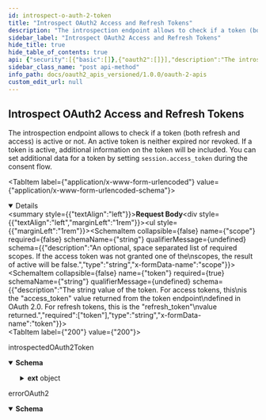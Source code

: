 ```yaml
---
id: introspect-o-auth-2-token
title: "Introspect OAuth2 Access and Refresh Tokens"
description: "The introspection endpoint allows to check if a token (both refresh and access) is active or not. An active token"
sidebar_label: "Introspect OAuth2 Access and Refresh Tokens"
hide_title: true
hide_table_of_contents: true
api: {"security":[{"basic":[]},{"oauth2":[]}],"description":"The introspection endpoint allows to check if a token (both refresh and access) is active or not. An active token\nis neither expired nor revoked. If a token is active, additional information on the token will be included. You can\nset additional data for a token by setting `session.access_token` during the consent flow.","operationId":"introspectOAuth2Token","requestBody":{"content":{"application/x-www-form-urlencoded":{"schema":{"properties":{"scope":{"description":"An optional, space separated list of required scopes. If the access token was not granted one of the\nscopes, the result of active will be false.","type":"string","x-formData-name":"scope"},"token":{"description":"The string value of the token. For access tokens, this\nis the \"access_token\" value returned from the token endpoint\ndefined in OAuth 2.0. For refresh tokens, this is the \"refresh_token\"\nvalue returned.","required":["token"],"type":"string","x-formData-name":"token"}},"required":["token"],"type":"object"}}}},"responses":{"200":{"content":{"application/json":{"schema":{"description":"Introspection contains an access token's session data as specified by\n[IETF RFC 7662](https://tools.ietf.org/html/rfc7662)","example":{"active":true,"scope":"openid offline collection bookmark reading_session preference user","client_id":"quran-demo","sub":"a4f5a01a-a641-4b23-ba05-d002b704bfaa","exp":1675239767,"iat":1675236166,"nbf":1675236166,"aud":[],"iss":"https://oauth2.quran.foundation/","token_type":"Bearer","token_use":"access_token"},"properties":{"active":{"description":"Active is a boolean indicator of whether or not the presented token\nis currently active.  The specifics of a token's \"active\" state\nwill vary depending on the implementation of the authorization\nserver and the information it keeps about its tokens, but a \"true\"\nvalue return for the \"active\" property will generally indicate\nthat a given token has been issued by this authorization server,\nhas not been revoked by the resource owner, and is within its\ngiven time window of validity (e.g., after its issuance time and\nbefore its expiration time).","type":"boolean"},"aud":{"description":"Audience contains a list of the token's intended audiences.","items":{"type":"string"},"type":"array"},"client_id":{"description":"ID is aclient identifier for the OAuth 2.0 client that\nrequested this token.","type":"string"},"exp":{"description":"Expires at is an integer timestamp, measured in the number of seconds\nsince January 1 1970 UTC, indicating when this token will expire.","format":"int64","type":"integer"},"ext":{"additionalProperties":{},"description":"Extra is arbitrary data set by the session.","type":"object"},"iat":{"description":"Issued at is an integer timestamp, measured in the number of seconds\nsince January 1 1970 UTC, indicating when this token was\noriginally issued.","format":"int64","type":"integer"},"iss":{"description":"IssuerURL is a string representing the issuer of this token","type":"string"},"nbf":{"description":"NotBefore is an integer timestamp, measured in the number of seconds\nsince January 1 1970 UTC, indicating when this token is not to be\nused before.","format":"int64","type":"integer"},"obfuscated_subject":{"description":"ObfuscatedSubject is set when the subject identifier algorithm was set to \"pairwise\" during authorization.\nIt is the `sub` value of the ID Token that was issued.","type":"string"},"scope":{"description":"Scope is a JSON string containing a space-separated list of\nscopes associated with this token.","type":"string"},"sub":{"description":"Subject of the token, as defined in JWT [RFC7519].\nUsually a machine-readable identifier of the resource owner who\nauthorized this token.","type":"string"},"token_type":{"description":"TokenType is the introspected token's type, typically `Bearer`.","type":"string"},"token_use":{"description":"TokenUse is the introspected token's use, for example `access_token` or `refresh_token`.","type":"string"},"username":{"description":"Username is a human-readable identifier for the resource owner who\nauthorized this token.","type":"string"}},"required":["active"],"type":"object","title":"introspectedOAuth2Token"}}},"description":"introspectedOAuth2Token"},"400":{"content":{"application/json":{"schema":{"description":"Error","properties":{"error":{"description":"Error","type":"string","example":"invalid_client"},"error_debug":{"description":"Error Debug Information\n\nOnly available in dev mode.","type":"string"},"error_description":{"description":"Error Description","type":"string","example":"Client+authentication+failed+%28e.g.%2C+unknown+client%2C+no+client+authentication+included%2C+or+unsupported+authentication+method%29.+The+requested+OAuth+2.0+Client+does+not+exist."},"error_hint":{"description":"Error Hint\n\nHelps the user identify the error cause.","example":"The redirect URL is not allowed.","type":"string"},"status_code":{"description":"HTTP Status Code","example":401,"format":"int64","type":"integer"}},"type":"object","title":"errorOAuth2"}}},"description":"errorOAuth2"}},"tags":["OAuth2"],"method":"post","path":"/oauth2/introspect","servers":[{"url":"https://oauth2.quran.foundation","description":"Production Server"},{"url":"staging-oauth2.quran.foundation","description":"Staging Server"}],"info":{"title":"OAuth2 APIs","version":"1.0.0","description":"Quran.Foundation OAuth2 APIs are a set of APIs that allow you to integrate your app with Quran.Foundation's OAuth2 capabilities. This includes endpoints for OpenID Connect Userinfo, OAuth2 Token Exchange, and OAuth2 Authorize. The APIs are designed to be simple and easy to use, with a focus on security and privacy. Integrating with Quran.Foundation's OAuth2 APIs is required to access Quran.Foundation's APIs."},"postman":{"name":"Introspect OAuth2 Access and Refresh Tokens","description":{"content":"The introspection endpoint allows to check if a token (both refresh and access) is active or not. An active token\nis neither expired nor revoked. If a token is active, additional information on the token will be included. You can\nset additional data for a token by setting `session.access_token` during the consent flow.","type":"text/plain"},"url":{"path":["oauth2","introspect"],"host":["{{baseUrl}}"],"query":[],"variable":[]},"header":[{"key":"Content-Type","value":"application/x-www-form-urlencoded"},{"key":"Accept","value":"application/json"}],"method":"POST","body":{"mode":"urlencoded","urlencoded":[]}}}
sidebar_class_name: "post api-method"
info_path: docs/oauth2_apis_versioned/1.0.0/oauth-2-apis
custom_edit_url: null
---
```



## Introspect OAuth2 Access and Refresh Tokens



The introspection endpoint allows to check if a token (both refresh and access) is active or not. An active token
is neither expired nor revoked. If a token is active, additional information on the token will be included. You can
set additional data for a token by setting `session.access_token` during the consent flow.

<MimeTabs><TabItem label={"application/x-www-form-urlencoded"} value={"application/x-www-form-urlencoded-schema"}><details style={{}} data-collapsed={false} open={true}><summary style={{"textAlign":"left"}}><strong>Request Body</strong></summary><div style={{"textAlign":"left","marginLeft":"1rem"}}></div><ul style={{"marginLeft":"1rem"}}><SchemaItem collapsible={false} name={"scope"} required={false} schemaName={"string"} qualifierMessage={undefined} schema={{"description":"An optional, space separated list of required scopes. If the access token was not granted one of the\nscopes, the result of active will be false.","type":"string","x-formData-name":"scope"}}></SchemaItem><SchemaItem collapsible={false} name={"token"} required={true} schemaName={"string"} qualifierMessage={undefined} schema={{"description":"The string value of the token. For access tokens, this\nis the \"access_token\" value returned from the token endpoint\ndefined in OAuth 2.0. For refresh tokens, this is the \"refresh_token\"\nvalue returned.","required":["token"],"type":"string","x-formData-name":"token"}}></SchemaItem></ul></details></TabItem></MimeTabs><div><ApiTabs><TabItem label={"200"} value={"200"}><div>

introspectedOAuth2Token

</div><div><MimeTabs schemaType={"response"}><TabItem label={"application/json"} value={"application/json"}><SchemaTabs><TabItem label={"Schema"} value={"Schema"}><details style={{}} data-collapsed={false} open={true}><summary style={{"textAlign":"left"}}><strong>Schema</strong></summary><div style={{"textAlign":"left","marginLeft":"1rem"}}></div><ul style={{"marginLeft":"1rem"}}><SchemaItem collapsible={false} name={"active"} required={true} schemaName={"boolean"} qualifierMessage={undefined} schema={{"description":"Active is a boolean indicator of whether or not the presented token\nis currently active.  The specifics of a token's \"active\" state\nwill vary depending on the implementation of the authorization\nserver and the information it keeps about its tokens, but a \"true\"\nvalue return for the \"active\" property will generally indicate\nthat a given token has been issued by this authorization server,\nhas not been revoked by the resource owner, and is within its\ngiven time window of validity (e.g., after its issuance time and\nbefore its expiration time).","type":"boolean"}}></SchemaItem><SchemaItem collapsible={false} name={"aud"} required={false} schemaName={"string[]"} qualifierMessage={undefined} schema={{"description":"Audience contains a list of the token's intended audiences.","items":{"type":"string"},"type":"array"}}></SchemaItem><SchemaItem collapsible={false} name={"client_id"} required={false} schemaName={"string"} qualifierMessage={undefined} schema={{"description":"ID is aclient identifier for the OAuth 2.0 client that\nrequested this token.","type":"string"}}></SchemaItem><SchemaItem collapsible={false} name={"exp"} required={false} schemaName={"int64"} qualifierMessage={undefined} schema={{"description":"Expires at is an integer timestamp, measured in the number of seconds\nsince January 1 1970 UTC, indicating when this token will expire.","format":"int64","type":"integer"}}></SchemaItem><SchemaItem collapsible={true} className={"schemaItem"}><details style={{}}><summary style={{}}><strong>ext</strong><span style={{"opacity":"0.6"}}> object</span></summary><div style={{"marginLeft":"1rem"}}><div style={{"marginTop":".5rem","marginBottom":".5rem"}}>

Extra is arbitrary data set by the session.

</div></div></details></SchemaItem><SchemaItem collapsible={false} name={"iat"} required={false} schemaName={"int64"} qualifierMessage={undefined} schema={{"description":"Issued at is an integer timestamp, measured in the number of seconds\nsince January 1 1970 UTC, indicating when this token was\noriginally issued.","format":"int64","type":"integer"}}></SchemaItem><SchemaItem collapsible={false} name={"iss"} required={false} schemaName={"string"} qualifierMessage={undefined} schema={{"description":"IssuerURL is a string representing the issuer of this token","type":"string"}}></SchemaItem><SchemaItem collapsible={false} name={"nbf"} required={false} schemaName={"int64"} qualifierMessage={undefined} schema={{"description":"NotBefore is an integer timestamp, measured in the number of seconds\nsince January 1 1970 UTC, indicating when this token is not to be\nused before.","format":"int64","type":"integer"}}></SchemaItem><SchemaItem collapsible={false} name={"obfuscated_subject"} required={false} schemaName={"string"} qualifierMessage={undefined} schema={{"description":"ObfuscatedSubject is set when the subject identifier algorithm was set to \"pairwise\" during authorization.\nIt is the `sub` value of the ID Token that was issued.","type":"string"}}></SchemaItem><SchemaItem collapsible={false} name={"scope"} required={false} schemaName={"string"} qualifierMessage={undefined} schema={{"description":"Scope is a JSON string containing a space-separated list of\nscopes associated with this token.","type":"string"}}></SchemaItem><SchemaItem collapsible={false} name={"sub"} required={false} schemaName={"string"} qualifierMessage={undefined} schema={{"description":"Subject of the token, as defined in JWT [RFC7519].\nUsually a machine-readable identifier of the resource owner who\nauthorized this token.","type":"string"}}></SchemaItem><SchemaItem collapsible={false} name={"token_type"} required={false} schemaName={"string"} qualifierMessage={undefined} schema={{"description":"TokenType is the introspected token's type, typically `Bearer`.","type":"string"}}></SchemaItem><SchemaItem collapsible={false} name={"token_use"} required={false} schemaName={"string"} qualifierMessage={undefined} schema={{"description":"TokenUse is the introspected token's use, for example `access_token` or `refresh_token`.","type":"string"}}></SchemaItem><SchemaItem collapsible={false} name={"username"} required={false} schemaName={"string"} qualifierMessage={undefined} schema={{"description":"Username is a human-readable identifier for the resource owner who\nauthorized this token.","type":"string"}}></SchemaItem></ul></details></TabItem><TabItem label={"Example (from schema)"} value={"Example (from schema)"}><ResponseSamples responseExample={"{\n  \"active\": true,\n  \"scope\": \"openid offline collection bookmark reading_session preference user\",\n  \"client_id\": \"quran-demo\",\n  \"sub\": \"a4f5a01a-a641-4b23-ba05-d002b704bfaa\",\n  \"exp\": 1675239767,\n  \"iat\": 1675236166,\n  \"nbf\": 1675236166,\n  \"aud\": [],\n  \"iss\": \"https://oauth2.quran.foundation/\",\n  \"token_type\": \"Bearer\",\n  \"token_use\": \"access_token\"\n}"} language={"json"}></ResponseSamples></TabItem></SchemaTabs></TabItem></MimeTabs></div></TabItem><TabItem label={"400"} value={"400"}><div>

errorOAuth2

</div><div><MimeTabs schemaType={"response"}><TabItem label={"application/json"} value={"application/json"}><SchemaTabs><TabItem label={"Schema"} value={"Schema"}><details style={{}} data-collapsed={false} open={true}><summary style={{"textAlign":"left"}}><strong>Schema</strong></summary><div style={{"textAlign":"left","marginLeft":"1rem"}}></div><ul style={{"marginLeft":"1rem"}}><SchemaItem collapsible={false} name={"error"} required={false} schemaName={"string"} qualifierMessage={undefined} schema={{"description":"Error","type":"string","example":"invalid_client"}}></SchemaItem><SchemaItem collapsible={false} name={"error_debug"} required={false} schemaName={"string"} qualifierMessage={undefined} schema={{"description":"Error Debug Information\n\nOnly available in dev mode.","type":"string"}}></SchemaItem><SchemaItem collapsible={false} name={"error_description"} required={false} schemaName={"string"} qualifierMessage={undefined} schema={{"description":"Error Description","type":"string","example":"Client+authentication+failed+%28e.g.%2C+unknown+client%2C+no+client+authentication+included%2C+or+unsupported+authentication+method%29.+The+requested+OAuth+2.0+Client+does+not+exist."}}></SchemaItem><SchemaItem collapsible={false} name={"error_hint"} required={false} schemaName={"string"} qualifierMessage={undefined} schema={{"description":"Error Hint\n\nHelps the user identify the error cause.","example":"The redirect URL is not allowed.","type":"string"}}></SchemaItem><SchemaItem collapsible={false} name={"status_code"} required={false} schemaName={"int64"} qualifierMessage={undefined} schema={{"description":"HTTP Status Code","example":401,"format":"int64","type":"integer"}}></SchemaItem></ul></details></TabItem><TabItem label={"Example (from schema)"} value={"Example (from schema)"}><ResponseSamples responseExample={"{\n  \"error\": \"invalid_client\",\n  \"error_debug\": \"string\",\n  \"error_description\": \"Client+authentication+failed+%28e.g.%2C+unknown+client%2C+no+client+authentication+included%2C+or+unsupported+authentication+method%29.+The+requested+OAuth+2.0+Client+does+not+exist.\",\n  \"error_hint\": \"The redirect URL is not allowed.\",\n  \"status_code\": 401\n}"} language={"json"}></ResponseSamples></TabItem></SchemaTabs></TabItem></MimeTabs></div></TabItem></ApiTabs></div>
      